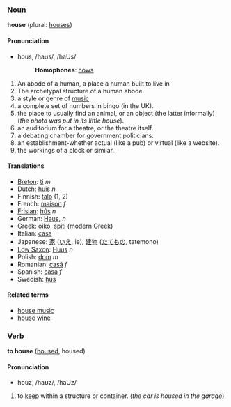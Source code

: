 ===Noun===
'''house''' (plural: [[houses]])

====Pronunciation====
*hous, /haʊs/, /haUs/
*:'''Homophones''': [[hows]]

#An abode of a human, a place a human built to live in
#The archetypal structure of a human abode.
#a style or genre of [[music]]
#a complete set of numbers in bingo (in the UK).
#the place to usually find an animal, or an object (the latter informally) (''the photo was put in its little house'').
#an auditorium for a theatre, or the theatre itself.
#a debating chamber for government politicians.
#an establishment-whether actual (like a pub) or virtual (like a website).
#the workings of a clock or similar.

====Translations====
*[[Breton]]: [[ti]] ''m''
*Dutch: [[huis]] ''n''
*Finnish: [[talo]] (1, 2)
*French: [[maison]] ''f''
*[[Frisian]]: [[hûs]] ''n''
*German: [[Haus]], ''n''
*Greek: [[oiko]], [[spiti]] (modern Greek)
*Italian: [[casa]]
*Japanese: [[家]] ([[いえ]], ie), [[建物]] ([[たてもの]], tatemono)
*[[Low Saxon]]: [[Huus]] ''n''
*Polish: [[dom]] ''m''
*Romanian: [[casă]] ''f''
*Spanish: [[casa]] ''f''
*Swedish: [[hus]]

====Related terms====
*[[house music]]
*[[house wine]]

===Verb===
'''to house''' ([[housed]], housed)

====Pronunciation====
*houz, /haʊz/, /haUz/

#to [[keep]] within a structure or container. (''the car is housed in the garage'')